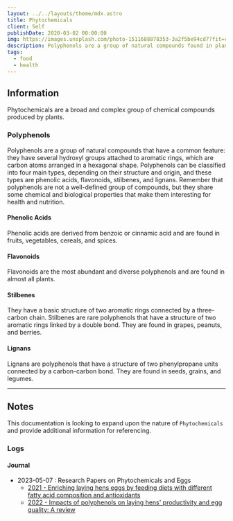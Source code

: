 ```yaml
---
layout: ../../layouts/theme/mdx.astro
title: Phytochemicals
client: Self
publishDate: 2020-03-02 00:00:00
img: https://images.unsplash.com/photo-1511688878353-3a2f5be94cd7?fit=crop&w=1400&h=700&q=75
description: Polyphenols are a group of natural compounds found in plants that have unique properties within health and industry.
tags:
  - food
  - health
---
```


## Information

Phytochemicals are a broad and complex group of chemical compounds produced by plants.

### Polyphenols

Polyphenols are a group of natural compounds that have a common feature: they have several hydroxyl groups attached to aromatic rings, which are carbon atoms arranged in a hexagonal shape. 
Polyphenols can be classified into four main types, depending on their structure and origin, and these types are phenolic acids, flavonoids, stilbenes, and lignans. 
Remember that polyphenols are not a well-defined group of compounds, but they share some chemical and biological properties that make them interesting for health and nutrition.

#### Phenolic Acids
Phenolic acids are derived from benzoic or cinnamic acid and are found in fruits, vegetables, cereals, and spices. 

#### Flavonoids
Flavonoids are the most abundant and diverse polyphenols and are found in almost all plants. 

#### Stilbenes

They have a basic structure of two aromatic rings connected by a three-carbon chain. 
Stilbenes are rare polyphenols that have a structure of two aromatic rings linked by a double bond. 
They are found in grapes, peanuts, and berries. 

#### Lignans

Lignans are polyphenols that have a structure of two phenylpropane units connected by a carbon-carbon bond. 
They are found in seeds, grains, and legumes. 


---

## Notes

This documentation is looking to expand upon the nature of `Phytochemicals` and provide additional information for referencing.

### Logs

#### Journal

- 2023-05-07 : Research Papers on Phytochemicals and Eggs
  - [2021 - Enriching laying hens eggs by feeding diets with different fatty acid composition and antioxidants](https://www.nature.com/articles/s41598-021-00343-1#Abs1)
  - [2022 - Impacts of polyphenols on laying hens' productivity and egg quality: A review](https://onlinelibrary.wiley.com/doi/full/10.1111/jpn.13758)